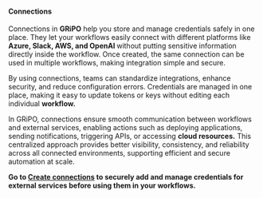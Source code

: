 #### Connections

Connections in <b>GRiPO</b> help you store and manage credentials safely in one place. They let your workflows easily connect with different platforms like <b>Azure, Slack, AWS, and OpenAI </b> without putting sensitive information directly inside the workflow. Once created, the same connection can be used in multiple workflows, making integration simple and secure.

By using connections, teams can standardize integrations, enhance security, and reduce configuration errors. Credentials are managed in one place, making it easy to update tokens or keys without editing each individual <b>workflow.</b>

In GRiPO, connections ensure smooth communication between workflows and external services, enabling actions such as deploying applications, sending notifications, triggering APIs, or accessing <b>cloud resources.</b> This centralized approach provides better visibility, consistency, and reliability across all connected environments, supporting efficient and secure automation at scale.



<b>Go to [Create connections](/connection/createconnection) to securely add and manage credentials for external services before using them in your workflows.</b>
